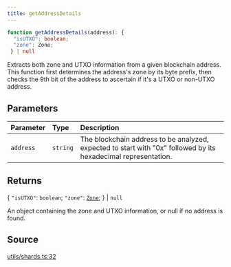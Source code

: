 ```yaml
---
title: getAddressDetails
---
```


```ts
function getAddressDetails(address): {
  "isUTXO": boolean;
  "zone": Zone;
 } | null
```

Extracts both zone and UTXO information from a given blockchain address. This function first determines the address's
zone by its byte prefix, then checks the 9th bit of the address to ascertain if it's a UTXO or non-UTXO address.

## Parameters

| Parameter | Type | Description |
| :------ | :------ | :------ |
| `address` | `string` | The blockchain address to be analyzed, expected to start with "0x" followed by its<br />  hexadecimal representation. |

## Returns

\{
  `"isUTXO"`: `boolean`;
  `"zone"`: [`Zone`](/content/enumerations/Zone);
 \} \| `null`

An object containing the zone and UTXO information, or null if no address is found.

## Source

[utils/shards.ts:32](https://github.com/dominant-strategies/quais.js/blob/7ad0a969a30d30fc2cf79fa0dcda980927cb6fd5/src/utils/shards.ts#L32)
